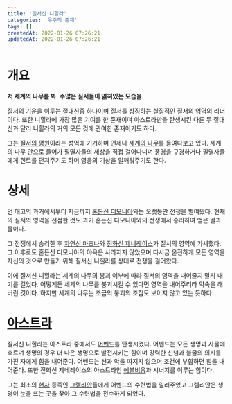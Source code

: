 ```yaml
---
title: '질서신 니힐라'
categories: '우주적 존재'
tags: []
createdAt: 2022-01-26 07:26:21
updatedAt: 2022-01-26 07:26:21
---
```


# 개요
<QBlock>
  <P><Strong>저 세계의 나무를 봐. 수많은 질서들이 얽혀있는 모습을.</Strong></P>
</QBlock>

[질서의 기운](질서의_기운)을 이루는 [절대신](절대신)중 하나이며 질서를 상징하는 실질적인 질서의 영역의 리더이다. 또한 니힐라에 가장 많은 기여를 한 존재이며 아스트라만을 탄생시킨 다른 두 절대신과 달리 니힐라의 거의 모든 것에 관여한 존재이기도 하다.

그는 [질서의 평원](니힐라_엔시유니아)이라는 성역에 기거하며 언제나 [세계의 나무](세계의_나무)를 들여다보고 있다. 세계의 나무 안으로 들어가 필멸자들의 세상을 직접 걸어다니며 풍경을 구경하거나 필멸자들에게 힌트를 던져주기도 하며 영웅의 기상을 일깨워주기도 한다.

# 상세
먼 태고의 과거에서부터 지금까지 [혼돈신 디모니아](혼돈신_디모니아)와는 오랫동안 전쟁을 벌여왔다. 현재의 질서의 영역을 선점한 것도 과거 혼돈신 디모니아와의 전쟁에서 승리하여 얻은 결과물이다.

그 전쟁에서 승리한 후 [자연신 마즈나](자연신_마즈나)와 [진화신 제네레이스](진화신_제네레이스)가 질서의 영역에 가세했다. 그 이후로도 혼돈신 디모니아의 야욕은 사라지지 않았으며 다시금 온전하게 모든 영역을 자신의 것으로 만들기 위해 질서신 니힐라를 상대로 전쟁을 걸어왔다.

이에 질서신 니힐라는 세계의 나무의 붕괴 여부에 따라 질서의 영역을 내어줄지 말지 내기를 걸었다. 어떻게든 세계의 나무를 붕괴시킬 수 있다면 영역을 내어주리라 약속을 해버린 것이다. 하지만 세계의 나무는 조금의 붕괴의 조짐도 보이지 않고 있는 듯하다.

# [아스트라](아스트라)
질서신 니힐라는 아스트라 중에서도 [어벤드](어벤드)를 탄생시켰다. 어벤드는 모든 생명과 사물에 흐르며 생명의 경우 더 나은 생명으로 발전시키는 힘이며 강력한 신념과 불굴의 의지를 가진 자에게 힘을 내어준다. 어벤드는 선과 악을 따지지 않으며 조건에 부합하면 힘을 내어준다. 또한 진화신 제네레이스의 아스트라인 [에볼비움](에볼비움)과 시너지를 이루는 힘이다.

그는 최초의 [현자](현자) 종족인 [그렘리안](그렘리안)들에게 어벤드의 수련법을 일러주었고 그렘리안은 생명이 눈을 뜨는 곳을 찾아 그 수련법을 전수하게 되었다.
